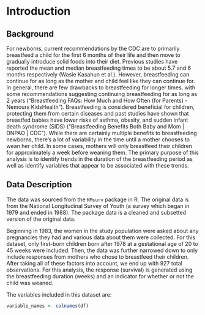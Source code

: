 # Introduction  

## Background  

For newborns, current recommendations by the CDC are to primarily breastfeed a child for the first 6 months of their life and then move to gradually introduce solid foods into their diet. Previous studies have reported the mean and median breastfeeding times to be about 5.7 and 6 months respectively (Wasie Kasahun et al.). However, breastfeeding can continue for as long as the mother and child feel like they can continue for. In general, there are few drawbacks to breastfeeding for longer times, with some recommendations suggesting continuing breastfeeding for as long as 2 years (“Breastfeeding FAQs: How Much and How Often (for Parents) - Nemours KidsHealth”). Breastfeeding is considered beneficial for children, protecting them from certain diseases and past studies have shown that breastfed babies have lower risks of asthma, obesity, and sudden infant death syndrome (SIDS) (“Breastfeeding Benefits Both Baby and Mom | DNPAO | CDC”). While there are certainly multiple benefits to breastfeeding newborns, there's a lot of variability in the time until a mother chooses to wean her child. In some cases, mothers will only breastfeed their children for approximately a week before weaning them. The primary purpose of this analysis is to identify trends in the duration of the breastfeeding period as well as identify variables that appear to be associated with these trends.  

## Data Description  

The data was sourced from the `KMsurv` package in R. The original data is from the National Longitudinal Survey of Youth (a survey which began in 1979 and ended in 1988). The package data is a cleaned and subsetted version of the original data.  

Beginning in 1983, the women in the study population were asked about any pregnancies they had and various data about them were collected. For this dataset, only first-born children born after 1978 at a gestational age of 20 to 45 weeks were included. Then, the data was further narrowed down to only include responses from mothers who chose to breastfeed their children. After taking all of these factors into account, we end up with 927 total observations. For this analysis, the response (survival) is generated using the breastfeeding duration (weeks) and an indicator for whether or not the child was weaned.  

The variables included in this dataset are:  

```r
variable_names <- colnames(df)
```

